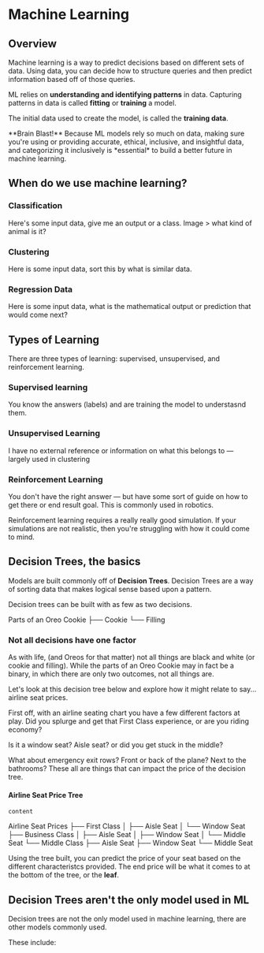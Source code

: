 # Machine Learning

## Overview

Machine learning is a way to predict decisions based on different sets of data. Using data, you can decide how to structure queries and then predict information based off of those queries.

ML relies on **understanding and identifying patterns** in data. Capturing patterns in data is called **fitting** or **training** a model. 

The initial data used to create the model, is called the **training data**.


<Callout emoji="🧠">
  **Brain Blast!** Because ML models rely so much on data, making sure you're using or providing accurate, ethical, inclusive, and insightful data, and categorizing it inclusively is *essential* to build a better future in machine learning.
</Callout>

## When do we use machine learning? 

### Classification 
Here's some input data, give me an output or a class. 
Image > what kind of animal is it?

### Clustering 
Here is some input data, sort this by what is similar data.

### Regression Data
Here is some input data, what is the mathematical output or prediction that would come next?

## Types of Learning
There are three types of learning: supervised, unsupervised, and reinforcement learning.

### Supervised learning 
You know the answers (labels) and are training the model to understasnd them. 

### Unsupervised Learning
I have no external reference or information on what this belongs to — largely used in clustering 

### Reinforcement Learning 
You don't have the right answer — but have some sort of guide on how to get there or end result goal. This is commonly used in robotics.

Reinforcement learning requires a really really good simulation. If your simulations are not realistic, then you're struggling with how it could come to mind.

## Decision Trees, the basics

Models are built commonly off of **Decision Trees**.  Decision Trees are a way of sorting data that makes logical sense based upon a pattern.

Decision trees can be built with as few as two decisions.

Parts of an Oreo Cookie
├── Cookie
└── Filling

### Not all decisions have one factor

As with life, (and Oreos for that matter) not all things are black and white (or cookie and filling). While the parts of an Oreo Cookie may in fact be a binary, in which there are only two outcomes, not all things are.

Let's look at this decision tree below and explore how it might relate to say... airline seat prices.

First off, with an airline seating chart you have a few different factors at play. Did you splurge and get that First Class experience, or are you riding economy?

Is it a window seat? Aisle seat? or did you get stuck in the middle? 

What about emergency exit rows? Front or back of the plane? Next to the bathrooms? These all are things that can impact the price of the decision tree.

#### Airline Seat Price Tree

`content`

Airline Seat Prices
├── First Class
│   ├── Aisle Seat
│   └── Window Seat
├── Business Class
│   ├── Aisle Seat 
│   ├── Window Seat 
│   └── Middle Seat
└── Middle Class
    ├── Aisle Seat 
    ├── Window Seat 
    └── Middle Seat



Using the tree built, you can predict the price of your seat based on the different characteristcs provided.  The end price will be what it comes to at the bottom of the tree, or the **leaf**.

## Decision Trees aren't the only model used in ML

Decision trees are not the only model used in machine learning, there are other models commonly used. 

These include: 
